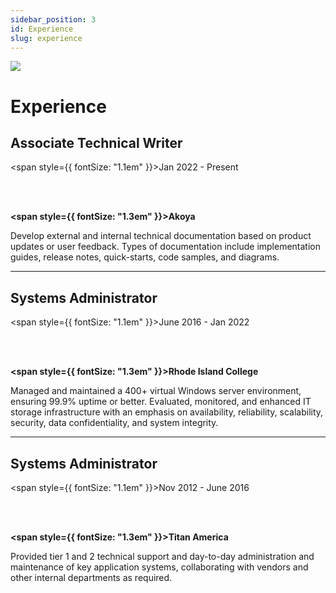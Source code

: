 ```yaml
---
sidebar_position: 3
id: Experience
slug: experience
---
```


![](../static/img/experience_banner.png)

# Experience

## Associate Technical Writer

<span style={{ fontSize: "1.1em"  }}>Jan 2022 - Present</span>

<br /><br />

**<span style={{ fontSize: "1.3em" }}>Akoya</span>**


Develop external and internal technical documentation based on product updates or user feedback. Types of documentation include implementation guides, release notes, quick-starts, code samples, and diagrams.

---

## Systems Administrator

<span style={{ fontSize: "1.1em"  }}>June 2016 - Jan 2022</span>

<br /><br />

**<span style={{ fontSize: "1.3em" }}>Rhode Island College</span>**


Managed and maintained a 400+ virtual Windows server environment, ensuring 99.9% uptime or better. Evaluated, monitored, and enhanced IT storage infrastructure with an emphasis on availability, reliability, scalability, security, data confidentiality, and system integrity.

---

## Systems Administrator

<span style={{ fontSize: "1.1em"  }}>Nov 2012 - June 2016</span>

<br /><br />

**<span style={{ fontSize: "1.3em" }}>Titan America</span>**

Provided tier 1 and 2 technical support and day-to-day administration and maintenance of key application systems, collaborating with vendors and other internal departments as required.
